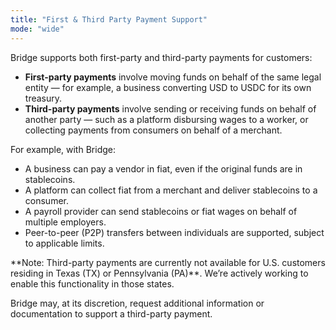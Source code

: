 ```yaml
---
title: "First & Third Party Payment Support"
mode: "wide"
---
```


Bridge supports both first-party and third-party payments for customers:

- **First-party payments** involve moving funds on behalf of the same legal entity — for example, a business converting USD to USDC for its own treasury.
- **Third-party payments** involve sending or receiving funds on behalf of another party — such as a platform disbursing wages to a worker, or collecting payments from consumers on behalf of a merchant.

For example, with Bridge:

- A business can pay a vendor in fiat, even if the original funds are in stablecoins.
- A platform can collect fiat from a merchant and deliver stablecoins to a consumer.
- A payroll provider can send stablecoins or fiat wages on behalf of multiple employers.
- Peer-to-peer (P2P) transfers between individuals are supported, subject to applicable limits.

<Note>
  **Note: Third-party payments are currently not available for U.S. customers residing in Texas (TX) or Pennsylvania (PA)**. We’re actively working to enable this functionality in those states.
</Note>

Bridge may, at its discretion, request additional information or documentation to support a third-party payment.